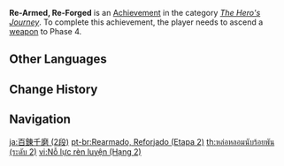{{Achievement Infobox
|title        = Re-Armed, Re-Forged
|id           = 80018
|order id     = 0018
|category     = The Hero's Journey
|description  = Ascend a [[weapon]] to Phase 4.
|requirements = 
|primogems    = 10
|tracking     = Tracks how many weapons were ascended.
|topic        = Ascension
|set          = Re-Armed, Re-Forged
|tier         = 2
|tiers_total  = 3
}}
'''Re-Armed, Re-Forged''' is an [[Achievement]] in the category ''[[The Hero's Journey]]''. To complete this achievement, the player needs to ascend a [[weapon]] to Phase 4.
<!--
==Trivia==

==Video Guides==
{{EVT
|video1   = 
|caption1 = 
}}
-->
==Other Languages==
{{Transclude|Re-Armed, Re-Forged|Other Languages}}

==Change History==
{{Change History|1.0}}
<!--
==References==
{{Reflist}}
-->
==Navigation==
{{Achievement Navbox}}

[[ja:百錬千磨 (2段)]]
[[pt-br:Rearmado, Reforjado (Etapa 2)]]
[[th:หล่อหลอมนับร้อยพัน (ระดับ 2)]]
[[vi:Nỗ lực rèn luyện (Hạng 2)]]